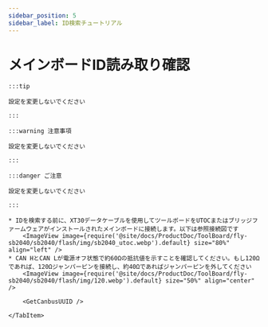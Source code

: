 ```yaml
---
sidebar_position: 5
sidebar_label: ID検索チュートリアル
---
```





# メインボードID読み取り確認

    :::tip

    設定を変更しないでください

    :::

    :::warning 注意事項

    設定を変更しないでください

    :::

    :::danger ご注意

    設定を変更しないでください

    :::

<Tabs>
    <TabItem value="can" label="CANBus UUID取得">

    * IDを検索する前に、XT30データケーブルを使用してツールボードをUTOCまたはブリッジファームウェアがインストールされたメインボードに接続します。以下は参照接続図です
        <ImageView image={require('@site/docs/ProductDoc/ToolBoard/fly-sb2040/sb2040/flash/img/sb2040_utoc.webp').default} size="80%" align="left" />
    * CAN HとCAN Lが電源オフ状態で約60Ωの抵抗値を示すことを確認してください。もし120Ωであれば、120Ωジャンパーピンを接続し、約40Ωであればジャンパーピンを外してください
        <ImageView image={require('@site/docs/ProductDoc/ToolBoard/fly-sb2040/sb2040/flash/img/120.webp').default} size="50%" align="center" />
    
        <GetCanbusUUID />

    </TabItem>
</Tabs>